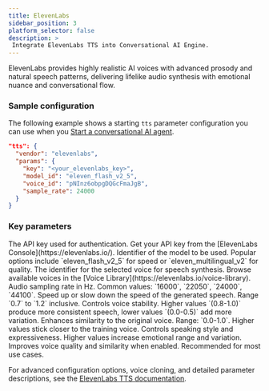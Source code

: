 ```yaml
---
title: ElevenLabs
sidebar_position: 3
platform_selector: false
description: >
 Integrate ElevenLabs TTS into Conversational AI Engine.
---
```



ElevenLabs provides highly realistic AI voices with advanced prosody and natural speech patterns, delivering lifelike audio synthesis with emotional nuance and conversational flow.

### Sample configuration

The following example shows a starting `tts` parameter configuration you can use when you [Start a conversational AI agent](../../rest-api/join).

```json
"tts": {
  "vendor": "elevenlabs",
  "params": {
    "key": "<your_elevenlabs_key>",
    "model_id": "eleven_flash_v2_5",
    "voice_id": "pNInz6obpgDQGcFmaJgB",
    "sample_rate": 24000
  }
}
```

### Key parameters

<ParameterList title="params" required={true}>
 <Parameter name="key" type="string" required={true}>  
 The API key used for authentication. Get your API key from the [ElevenLabs Console](https://elevenlabs.io/).
 </Parameter>
 <Parameter name="model_id" type="string" required={true}>
 Identifier of the model to be used. Popular options include `eleven_flash_v2_5` for speed or `eleven_multilingual_v2` for quality.
 </Parameter>
 <Parameter name="voice_id" type="string" required={true}>  
 The identifier for the selected voice for speech synthesis. Browse available voices in the [Voice Library](https://elevenlabs.io/voice-library).
 </Parameter>
 <Parameter name="sample_rate" type="number" defaultValue="24000" required={false}>
 Audio sampling rate in Hz. Common values: `16000`, `22050`, `24000`, `44100`.
 </Parameter>  
 <Parameter name="speed" type="number" defaultValue="1.0" required={false}>
 Speed up or slow down the speed of the generated speech. Range `0.7` to `1.2` inclusive. 
 </Parameter>  
 <Parameter name="stability" type="number" required={false}>
 Controls voice stability. Higher values `(0.8-1.0)` produce more consistent speech, lower values `(0.0-0.5)` add more variation.
 </Parameter>
 <Parameter name="similarity_boost" type="number" required={false}>
 Enhances similarity to the original voice. Range: `0.0-1.0`. Higher values stick closer to the training voice.
 </Parameter>
 <Parameter name="style" type="number" required={false}>
 Controls speaking style and expressiveness. Higher values increase emotional range and variation.
 </Parameter>
 <Parameter name="use_speaker_boost" type="boolean" required={false}>
 Improves voice quality and similarity when enabled. Recommended for most use cases.
 </Parameter>
</ParameterList>

For advanced configuration options, voice cloning, and detailed parameter descriptions, see the [ElevenLabs TTS documentation](https://elevenlabs.io/docs/capabilities/text-to-speech).
